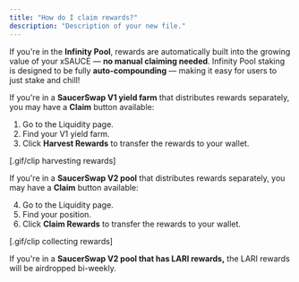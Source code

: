 ```yaml
---
title: "How do I claim rewards?"
description: "Description of your new file."
---
```


If you're in the **Infinity Pool**, rewards are automatically built into the growing value of your xSAUCE — **no manual claiming needed**. Infinity Pool staking is designed to be fully **auto-compounding** — making it easy for users to just stake and chill\!

If you're in a **SaucerSwap V1 yield farm** that distributes rewards separately, you may have a **Claim** button available:

1. Go to the Liquidity page.
2. Find your V1 yield farm.
3. Click **Harvest Rewards** to transfer the rewards to your wallet.

[.gif/clip harvesting rewards]

If you're in a **SaucerSwap V2 pool** that distributes rewards separately, you may have a **Claim** button available:

4. Go to the Liquidity page.
5. Find your position.
6. Click **Claim Rewards** to transfer the rewards to your wallet.

[.gif/clip collecting rewards]

If you're in a **SaucerSwap V2 pool that has LARI rewards,** the LARI rewards will be airdropped bi-weekly. 